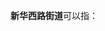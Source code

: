 '''新华西路街道'''可以指：
{{PRC admin/disambig|15/01/03/001/000|51/01/05/006/000}}
{{disambig|cat=六字乡级行政区划-街道名消歧义}}